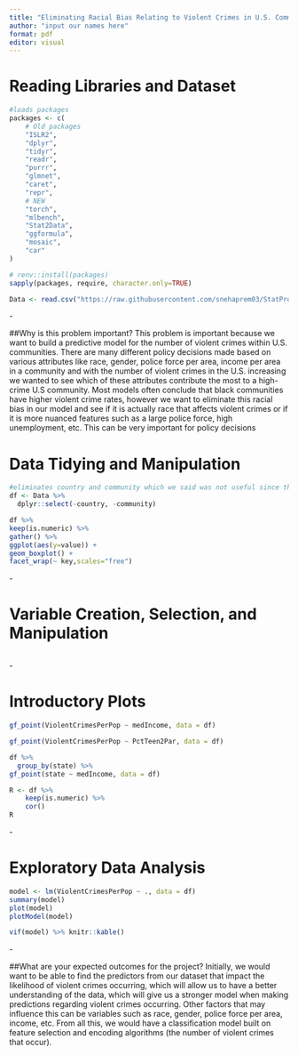 ```yaml
---
title: "Eliminating Racial Bias Relating to Violent Crimes in U.S. Communities using a Predictive Machine Learning Model"
author: "input our names here"
format: pdf
editor: visual
---
```


# Reading Libraries and Dataset

```r
#loads packages
packages <- c(
    # Old packages
    "ISLR2",
    "dplyr",
    "tidyr",
    "readr",
    "purrr",
    "glmnet",
    "caret",
    "repr",
    # NEW
    "torch",
    "mlbench",
    "Stat2Data",
    "ggformula",
    "mosaic",
    "car"
)

# renv::install(packages)
sapply(packages, require, character.only=TRUE)

Data <- read.csv("https://raw.githubusercontent.com/snehaprem03/StatProject/main/communities.data")
```

\-

##Why is this problem important?
This problem is important because we want to build a predictive model for the number of violent crimes within U.S. communities. There are many different policy decisions made based on various attributes like race, gender, police force per area, income per area in a community and with the number of violent crimes in the U.S. increasing we wanted to see which of these attributes contribute the most to a high-crime U.S community. 
Most models often conclude that black communities have higher violent crime rates, however we want to eliminate this racial bias in our model and see if it is actually race that affects violent crimes or if it is more nuanced features such as a large police force, high unemployment, etc. This can be very important for policy decisions


# Data Tidying and Manipulation


```r
#eliminates country and community which we said was not useful since they had lots of ?
df <- Data %>%
  dplyr::select(-country, -community)
```

```r
df %>% 
keep(is.numeric) %>% 
gather() %>% 
ggplot(aes(y=value)) +
geom_boxplot() +
facet_wrap(~ key,scales="free")
```

\-

# Variable Creation, Selection, and Manipulation

```r

```

\-

# Introductory Plots

```r
gf_point(ViolentCrimesPerPop ~ medIncome, data = df)
```

```r
gf_point(ViolentCrimesPerPop ~ PctTeen2Par, data = df)
```


```r
df %>%
  group_by(state) %>%
gf_point(state ~ medIncome, data = df)
```

```r
R <- df %>% 
    keep(is.numeric) %>% 
    cor()
R
```


\-

# Exploratory Data Analysis

```r
model <- lm(ViolentCrimesPerPop ~ ., data = df)
summary(model)
plot(model)
plotModel(model)
```


```r
vif(model) %>% knitr::kable()
```


\-

##What are your expected outcomes for the project?
Initially, we would want to be able to find the predictors from our dataset that impact the likelihood of violent crimes occurring, which will allow us to have a better understanding of the data, which will give us a stronger model when making predictions regarding violent crimes occurring. Other factors that may influence this can be variables such as race, gender, police force per area, income, etc. From all this, we would have a classification model built on feature selection and encoding algorithms (the number of violent crimes that occur).

